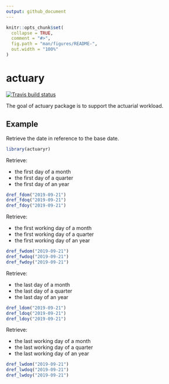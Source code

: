 ```yaml
---
output: github_document
---
```


<!-- README.md is generated from README.Rmd. Please edit that file -->

```r
knitr::opts_chunk$set(
  collapse = TRUE,
  comment = "#>",
  fig.path = "man/figures/README-",
  out.width = "100%"
)
```
# actuary

<!-- badges: start -->
[![Travis build status](https://travis-ci.org/zchmielewska/actuaryr.svg?branch=master)](https://travis-ci.org/zchmielewska/actuaryr)
<!-- badges: end -->

The goal of actuary package is to support the actuarial workload.

## Example

Retrieve the date in reference to the base date.
```r
library(actuaryr)
```

Retrieve:

* the first day of a month
* the first day of a quarter
* the first day of an year

```r
dref_fdom("2019-09-21")
dref_fdoq("2019-09-21")
dref_fdoy("2019-09-21")
```

Retrieve:

* the first working day of a month
* the first working day of a quarter
* the first working day of an year

```r
dref_fwdom("2019-09-21")
dref_fwdoq("2019-09-21")
dref_fwdoy("2019-09-21")
```

Retrieve:

* the last day of a month
* the last day of a quarter
* the last day of an year

```r
dref_ldom("2019-09-21")
dref_ldoq("2019-09-21")
dref_ldoy("2019-09-21")
```

Retrieve:

* the last working day of a month
* the last working day of a quarter
* the last working day of an year

```r
dref_lwdom("2019-09-21")
dref_lwdoq("2019-09-21")
dref_lwdoy("2019-09-21")
```
